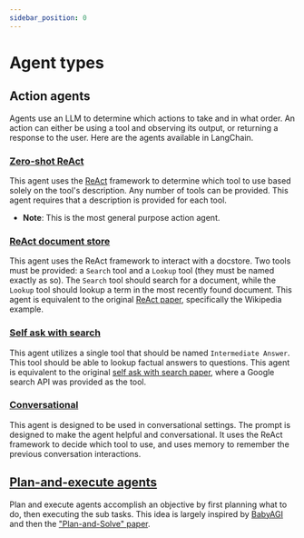 ```yaml
---
sidebar_position: 0
---
```


# Agent types

## Action agents

Agents use an LLM to determine which actions to take and in what order.
An action can either be using a tool and observing its output, or returning a response to the user.
Here are the agents available in LangChain.

### [Zero-shot ReAct](./react.html)

This agent uses the [ReAct](https://arxiv.org/pdf/2205.00445.pdf) framework to determine which tool to use
based solely on the tool's description. Any number of tools can be provided.
This agent requires that a description is provided for each tool.

- **Note**: This is the most general purpose action agent.

### [ReAct document store](./react_docstore.html)

This agent uses the ReAct framework to interact with a docstore. Two tools must
be provided: a `Search` tool and a `Lookup` tool (they must be named exactly as so).
The `Search` tool should search for a document, while the `Lookup` tool should lookup
a term in the most recently found document.
This agent is equivalent to the
original [ReAct paper](https://arxiv.org/pdf/2210.03629.pdf), specifically the Wikipedia example.

### [Self ask with search](./self_ask_with_search.html)

This agent utilizes a single tool that should be named `Intermediate Answer`.
This tool should be able to lookup factual answers to questions. This agent
is equivalent to the original [self ask with search paper](https://ofir.io/self-ask.pdf),
where a Google search API was provided as the tool.

### [Conversational](./chat_conversation_agent.html)

This agent is designed to be used in conversational settings.
The prompt is designed to make the agent helpful and conversational.
It uses the ReAct framework to decide which tool to use, and uses memory to remember the previous conversation interactions.

## [Plan-and-execute agents](./plan_and_execute.html)
Plan and execute agents accomplish an objective by first planning what to do, then executing the sub tasks. This idea is largely inspired by [BabyAGI](https://github.com/yoheinakajima/babyagi) and then the ["Plan-and-Solve" paper](https://arxiv.org/abs/2305.04091).
